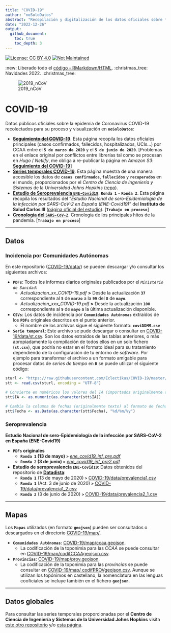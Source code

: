 ```yaml
---
title: "COVID-19"
author: "noSoloDatos"
abstract: "Recopilación y digitalización de los datos oficiales sobre **COVID-19** entre el 5 de marzo y el 5 de junio de 2020" 
date: "2022-12-26"
output:
  github_document:
    toc: true
    toc_depth: 3
---
```


[![License: CC BY 4.0](https://img.shields.io/badge/License-CC%20BY%204.0-lightgrey.svg)](https://creativecommons.org/licenses/by/4.0/deed.es target="_blank") [![Not Maintained](https://img.shields.io/badge/Maintenance%20Level-Not%20Maintained-yellow.svg)](https://gist.github.com/cheerfulstoic/d107229326a01ff0f333a1d3476e068d)


:new: Liberado todo el [código - RMarkdown/HTML](https://github.com/Eclectikus/COVID-19/tree/master/code). :christmas_tree:	 Navidades 2022. :christmas_tree:	

![2019_nCoV](https://github.com/Eclectikus/COVID-19/blob/master/img/2019_nCoV600x.png "2019_nCoV")

# COVID-19

Datos públicos oficiales sobre la epidemia de Coronavirus COVID-19 recolectados para su proceso y visualización en **`noSoloDatos`**:

- <s>[**Seguimiento del COVID-19**](https://nosolodatos.netlify.com/es/covid19/coronavirus)</s>. Esta página recopila los datos oficiales principales (casos confirmados, fallecidos, hospitalizados, UCIs...) por CCAA entre el **`5 de marzo de 2020`** y el **`5 de junio de 2020`**. [Problemas en el enlace original por conflictos entre librerías tal como se procesan en *Hugo* / *Netlify*, me obliga a re-publicar la página en *Amazon S3*: [**Seguimiento del COVID-19**](https://nosolodatos.page.link/covid19)]
- [**Series temporales COVID-19**](https://eclectikus.github.io/jhutimeseries/). Esta página muestra de una manera accesible los datos de **`casos confirmados`**, **`fallecidos`** y **`recuperados`** en el mundo, proporcionados por el *Centro de Ciencia de Ingeniería y Sistemas* de la *Universidad Johns Hopkins* ([repo](https://github.com/CSSEGISandData/COVID-19)).
- [**Estudio de Seroprevalencia `ENE-Covid19`**](https://nosolodatos.netlify.app/es/covid19/seroprev). **`Ronda 1`** - **`Ronda 2`**. Esta página recopila los resultados del "*Estudio Nacional de sero-Epidemiología de la infección por SARS-CoV-2 en España (ENE-Covid19)*" del **Instituto de Salud Carlos III** ([página oficial del estudio](https://portalcne.isciii.es/enecovid19/)). [**`Trabajo en proceso`**]
- [**Cronología del `SARS-CoV-2`**](https://nosolodatos.netlify.app/es/covid19/crono). Cronología de los principales hitos de la pandemia. [**`Trabajo en proceso`**]

---

## Datos

### Incidencia por Comunidades Autónomas

En este repositorio ([COVID-19/data/](https://github.com/Eclectikus/COVID-19/tree/master/data)) se pueden descargar y/o consultar los siguientes archivos:

- **`PDFs`**: Todos los informes diarios originales publicados por el *`Ministerio de Sanidad`*:
  - *Actualizacion_xx_COVID-19.pdf* **>**  Desde la actualización **`37`** correspondiente al **`5`** de **`marzo`** a la **`99`** del **`8`** de **`mayo`**.
  - *Actualizacion_xxx_COVID-19.pdf* **>**  Desde la actualización **`100`** correspondiente al **`9`** de **`mayo`** a la última actualización disponible.

- **`CSVs`**: Los datos de incidencia por **`Comunidades Autónomas`** extraídos de los **`PDFs`** originales descritos en el punto anterior.
  - El nombre de los archivos sigue el siguiente formato: **`coviDDMM.csv`**

- **`Serie temporal`**: Este archivo se pude descargar o consultar en [COVID-19/data/st.csv](https://github.com/Eclectikus/COVID-19/blob/master/data/st.csv). Son los datos extraídos de las tablas anteriores, o más apropiadamente la compilación de todos ellos en un solo fichero (**`st.csv`**), que podría no estar en el formato ideal para su tratamiento dependiendo de la configuración de tu entorno de *software*. Por ejemplo para transformar el archivo a un formato amigable para procesar datos de *series de tiempo* en **`R`** se puede utilizar el siguiente código:

~~~~R
sturl <- "https://raw.githubusercontent.com/Eclectikus/COVID-19/master/data/st.csv"
stt <- read.csv(sturl, encoding = "UTF-8")

# Convierte en numéricos los valores del IA (importados originalmente como texto):
stt$IA <- as.numeric(as.character(stt$IA))

# Cambia la columna de fechas (originalmente texto) al formato de fecha utilizado por R:
stt$Fecha <- as.Date(as.character(stt$Fecha), "%d/%m/%y")

~~~~

### Seroprevalencia

**Estudio Nacional de sero-Epidemiología de la infección por SARS-CoV-2 en España (ENE-Covid19)**

- **`PDFs` originales**
  - **`Ronda 1` (13 de mayo)** **`>`** [*ene_covid19_inf_pre.pdf*](https://github.com/Eclectikus/COVID-19/blob/master/data/ene_covid19_inf_pre.pdf)
  - **`Ronda 2` (3 de junio)** **`>`** [*ene_covid19_inf_pre2.pdf*](https://github.com/Eclectikus/COVID-19/blob/master/data/ene_covid19_inf_pre2.pdf)

- **Estudio de seroprevalencia `ENE-Covid19`**: Datos obtenidos del repositorio de [**Datadista**](https://github.com/datadista/datasets/tree/master/COVID%2019):  
  - **`Ronda 1`** (13 de mayo de 2020) **`>`** [COVID-19/data/prevalencia1.csv](https://github.com/Eclectikus/COVID-19/blob/master/data/prevalencia1.csv)
  - **`Ronda 1`** (Act. 3 de junio de 2020) **`>`** [COVID-19/data/prevalencia1_2.csv](https://github.com/Eclectikus/COVID-19/blob/master/data/prevalencia1_2.csv)
  - **`Ronda 2`** (3 de junio de 2020) **`>`** [COVID-19/data/prevalencia2_1.csv](https://github.com/Eclectikus/COVID-19/blob/master/data/prevalencia2_1.csv)

---

## Mapas

Los **`Mapas`** utilizados (en formato **`geojson`**) pueden ser consultados o descargados en el directorio [COVID-19/map/](https://github.com/Eclectikus/COVID-19/tree/master/map).

- **`Comunidades Autónomas`**: [COVID-19/map/ccaa.geojson](https://github.com/Eclectikus/COVID-19/blob/master/map/ccaa.geojson).
  - La codificación de la toponimia para las *CCAA* se puede consultar en [COVID-19/map/codifCCAAgeojson.csv](https://github.com/Eclectikus/COVID-19/blob/master/map/codifCCAAgeojson.csv).
- **`Provincias`**: [COVID-19/map/prov.geojson](https://github.com/Eclectikus/COVID-19/blob/master/map/prov.geojson).
  - La codificación de la toponimia para las *provincias* se puede consultar en [COVID-19/map/ 	codifPROVgeojson.csv](https://github.com/Eclectikus/COVID-19/blob/master/map/codifPROVgeojson.csv). Aunque se utilizan los topónimos en castellano, la nomenclatura en las lenguas cooficiales se incluye también en el fichero **`geojson`**.

---

## Datos globales

Para consultar las series temporales proporcionadas por el **Centro de Ciencia de Ingeniería y Sistemas de la Universidad Johns Hopkins** visita [este otro repositorio](https://github.com/Eclectikus/jhutimeseries) y/o [esta página](https://eclectikus.github.io/jhutimeseries/).